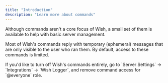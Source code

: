 ```yaml
---
title: "Introduction"
description: "Learn more about commands"
---
```


Although commands aren't a core focus of Wish, a small set of them is available to help with basic server management.

Most of Wish's commands reply with temporary (ephemeral) messages that are only visible to the user who ran them. By default, access to these commands is limited.

<Note>
  If you'd like to turn off Wish's commands entirely, go to `Server Settings` → `Integrations` → `Wish Logger`, and remove command access for `@everyone` role.
</Note>